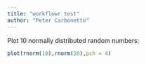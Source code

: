 ```yaml
---
title: "workflowr test"
author: "Peter Carbonetto"
---
```


Plot 10 normally distributed random numbers:

```r
plot(rnorm(10),rnorm(10),pch = 4)
```


